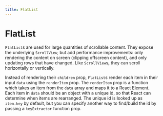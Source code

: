 ```yaml
---
title: FlatList
---
```



# FlatList

`FlatList`s are used for large quantities of scrollable content. They expose the underlying `ScrollView`, but add performance improvements: only rendering the content on screen (clipping offscreen content), and only updating rows that have changed. Like `ScrollView`s, they can scroll horizontally or vertically.

Instead of rendering their `children` prop, `FlatList`s render each item in their input `data` using the `renderItem` prop. The `renderItem` prop is a function which takes an item from the `data` array and maps it to a React Element. Each item in `data` should be an object with a unique id, so that React can determine when items are rearranged. The unique id is looked up as `item.key` by default, but you can specify another way to find/build the id by passing a `keyExtractor` function prop.

<Example code={flatlist} />
